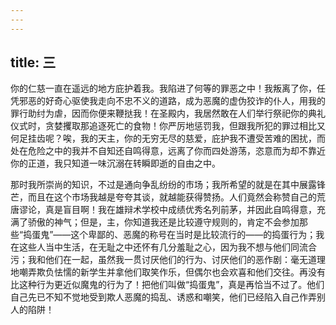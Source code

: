 ```yaml
---
---
---
```

title: 三
---

你的仁慈一直在遥远的地方庇护着我。我陷进了何等的罪恶之中！我叛离了你，任凭邪恶的好奇心驱使我走向不忠不义的道路，成为恶魔的虚伪狡诈的仆人，用我的罪行助纣为虐，因而你便来鞭挞我！在圣殿内，我居然敢在人们举行祭祀你的典礼仪式时，贪婪攫取那追逐死亡的食物！你严厉地惩罚我，但跟我所犯的罪过相比又何足挂齿呢？唉，我的天主，你的无穷无尽的慈爱，庇护我不遭受苦难的困扰，而处在危险之中的我并不自知还自鸣得意，远离了你而四处游荡，恣意而为却不靠近你的正道，我只知道一味沉溺在转瞬即逝的自由之中。

那时我所崇尚的知识，不过是通向争乱纷纷的市场；我所希望的就是在其中展露锋芒，而且在这个市场我越是夸夸其谈，就越能获得赞扬。人们竟然会称赞自己的荒唐谬论，真是盲目啊！我在雄辩术学校中成绩优秀名列前茅，并因此自鸣得意，充满了骄傲的神气；但是，主，你知道我还是比较遵守规则的，肯定不会参加那些“捣蛋鬼”——这个卑鄙的、恶魔的称号在当时是比较流行的——的捣蛋行为；我在这些人当中生活，在无耻之中还怀有几分羞耻之心，因为我不想与他们同流合污；我和他们在一起，虽然我一贯讨厌他们的行为、讨厌他们的恶作剧：毫无道理地嘲弄欺负怯懦的新学生并拿他们取笑作乐，但偶尔也会欢喜和他们交往。再没有比这种行为更近似魔鬼的行为了！把他们叫做“捣蛋鬼”，真是再恰当不过了。他们自己先已不知不觉地受到欺人恶魔的捣乱、诱惑和嘲笑，他们已经陷入自己作弄别人的陷阱！